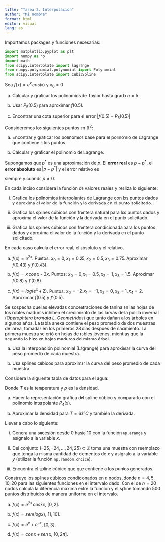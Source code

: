 ```yaml
---
title: "Tarea 2. Interpolación"
author: "Mi nombre"
format: html
editor: visual
lang: es
---
```


Importamos packages y funciones necesarias:

```python
import matplotlib.pyplot as plt
import numpy as np
import math
from scipy.interpolate import lagrange
from numpy.polynomial.polynomial import Polynomial
from scipy.interpolate import CubicSpline
```


::: {#exr-tarea2_1}

Sea $f(x)=e^x\,cos(x)$ y $x_0=0$

a)  Calcular y graficar los polinomios de Taylor hasta grado $n=5$.

b)  Usar $P_5(0.5)$ para aproximar $f(0.5)$.

c)  Encontrar una cota superior para el error $|f(0.5)-P_5(0.5)|$

:::


::: {#exr-tarea2_2}

Consideremos los siguientes puntos en $\mathbb{R}^2$:

\begin{equation}
\begin{array}{l|c|c|c|c|} 
\text{x} & 0 & 1 & 2 & 3 \\
\hline \text{y} & y_0 & y_1 & y_2 & y_3  
\end{array}
\end{equation}



a) Encontrar y graficar los polinomios base para el polinomio de Lagrange que contiene a los puntos. 

b) Calcular y graficar el polinomio de Lagrange.

:::




::: {#def-errores}

Supongamos que $p^*$ es una aproximación de $p$. El **error real** es $p-p^*$, el **error absoluto** es $|p-p^*|$ y el error relativo es

\begin{equation}
\frac{|p-p^*|}{|p|},
\end{equation}

siempre y cuando $p\neq 0$.

:::


::: {#exr-tarea2_3}

En cada inciso considera la función de valores reales y realiza lo siguiente:

i. Grafica los polinomios interpolantes de Lagrange con los puntos dados y aproxima el valor de la función y la derivada en el punto solicitado.  

ii. Grafica los splines cúbicos con frontera natural para los puntos dados y aproxima el valor de la función y la derivada en el punto solicitado.

iii. Grafica los splines cúbicos con frontera condicionada para los puntos dados y aproxima el valor de la función y la derivada en el punto solicitado.

En cada caso calcula el error real, el absoluto y el relativo.

a) $f(x)=e^{2x}$.  Puntos: $x_0=0, x_1=0.25, x_2=0.5, x_3=0.75$.  Aproximar $f(0.43)$ y $f'(0.43)$.

b) $f(x)=x\,cos\,x-3x$.  Puntos: $x_0=0, x_1=0.5, x_2=1, x_3=1.5$.  Aproximar $f(0.8)$ y $f'(0.8)$.

c) $f(x)=log(e^x+2)$.  Puntos: $x_0=-2, x_1=-1, x_2=0, x_3=1, x_4=2$.  Aproximar $f(0.5)$ y $f'(0.5)$.

:::



::: {#exr-tarea2_4}

Se sospecha que las elevadas concentraciones de tanina en las hojas de los robles maduros inhiben el crecimiento de las larvas de la polilla invernal (*Operophtera bromata L. Geometridae*) que tanto dañan a los árboles en algunos años.  La tabla anexa contiene el peso promedio de dos muestras de larva, tomadas en los primeros 28 días después de nacimiento.  La primera muestra se crió en hojas de robles jóvenes, mientras que la segunda lo hizo en hojas maduras del mismo árbol.

a) Usa la interpolación polinomial (Lagrange) para aproximar la curva del peso promedio de cada muestra.

b) Usa splines cúbicos para aproximar la curva del peso promedio de cada muestra.

\begin{equation}
\begin{array}{l|c|c|c|c|c|c|r} 
\text{Día} & 0 & 6 & 10 & 13 & 17 & 20 & 28 \\
\hline \text{Peso promedio muestra 1 (mg)} & 6.67 & 17.33 & 42.67 & 37.33 & 30.10 & 29.31 & 28.74 \\
\text{Peso promedio muestra 2 (mg)} & 6.67 & 16.11 & 18.89 & 15.00 & 10.56 & 9.44 & 8.89
\end{array}
\end{equation}


:::




::: {#exr-tarea2_5}

Considera la siguiente tabla de datos para el agua:

\begin{equation}
\begin{array}{|l|c|c|c|c|c|} 
\hline \text{T(°C)} & 50 & 60 & 65 & 75 & 80\\
 \text{$\rho (kg/m^3)$} & 988 & 985.7 & 980.5 & 974.8 & 971.6  \\
\hline
\end{array}
\end{equation}


Donde $T$ es la temperatura y $\rho$ es la densidad.  

a) Hacer la representación gráfica del spline cúbico y compararlo con el polinomio interpolante $P_4(x)$.

b) Aproximar la densidad para $T=63 °C$ y también la derivada.

:::


::: {#exr-tarea2_6}

Llevar a cabo lo siguiente:

i. Genera una sucesión desde 0 hasta 10 con la función `np.arange` y asígnalo a la variable $x$.

ii. Del conjunto $\{-25, -24, \dots, 24, 25\}\subset\mathbb{Z}$ toma una muestra con reemplazo que tenga la misma cantidad de elementos de $x$ y asígnalo a la variable $y$ (utilizar la función `np.random.choice`).  

iii. Encuentra el spline cúbico que que contiene a los puntos generados.

:::



::: {#exr-tarea2_7}

Construye los splines cúbicos condicionados en $n$ nodos, donde $n= 4,5, 10, 20$ para las siguientes funciones en el intervalo dado. Con el de $n=20$ nodos calcula la diferencia máxima entre la función y el spline tomando 500 puntos distribuidos de manera uniforme en el intervalo.

a) $f(x) = e^{2x}\, cos 3x$, $[0,2]$. 

b) $f(x) = sen(log\,x)$, $[1,10]$.

c) $f(x) = e^{x}+e^{-x}$, $[0,3]$. 

d) $f(x) = cos \,x+sen\,x$, $[0,2\pi]$.

:::
